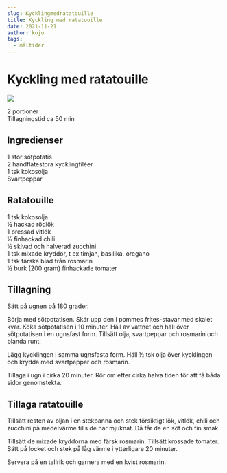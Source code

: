 ```yaml
---
slug: Kycklingmedratatouille
title: Kyckling med ratatouille
date: 2021-11-21
author: kojo
tags:
  - måltider
---
```


# Kyckling med ratatouille

![](../images/4f48af05-3965-441c-9058-41d65a9bf5b9.jpeg)



2 portioner <br/>
Tillagningstid ca 50 min

 ## Ingredienser

1 stor sötpotatis<br/>
2 handflatestora kycklingfiléer<br/>
1 tsk kokosolja<br/>
Svartpeppar

 ## Ratatouille

1 tsk kokosolja<br/>
½ hackad rödlök<br/>
1 pressad vitlök<br/>
½ finhackad chili <br/>
½ skivad och halverad zucchini<br/>
1 tsk mixade kryddor, t ex timjan, basilika, oregano<br/>
1 tsk färska blad från rosmarin<br/>
½ burk (200 gram) finhackade tomater

 ## Tillagning

Sätt på ugnen på 180 grader. 

Börja med sötpotatisen. Skär upp den i pommes frites-stavar med skalet kvar. Koka sötpotatisen i 10 minuter. Häll av vattnet och häll över sötpotatisen i en ugnsfast form. Tillsätt olja, svartpeppar och rosmarin och blanda runt. 

Lägg kycklingen i samma ugnsfasta form. Häll ½ tsk olja över kycklingen och krydda med svartpeppar och rosmarin. 

Tillaga i ugn i cirka 20 minuter. Rör om efter cirka halva tiden för att få båda sidor genomstekta. 

 ## Tillaga ratatouille

Tillsätt resten av oljan i en stekpanna och stek försiktigt lök, vitlök, chili och zucchini på medelvärme tills de har mjuknat. Då får de en söt och fin smak.

Tillsätt de mixade kryddorna med färsk rosmarin. Tillsätt krossade tomater. Sätt på locket och stek på låg värme i ytterligare 20 minuter. 

Servera på en tallrik och garnera med en kvist rosmarin.
